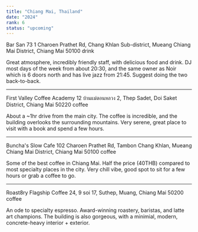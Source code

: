 ```yaml
---
title: "Chiang Mai, Thailand"
date: "2024"
rank: 6
status: "upcoming"
---
```


Bar San
73 1 Charoen Prathet Rd, Chang Khlan Sub-district, Mueang Chiang Mai District, Chiang Mai 50100
drink

Great atmosphere, incredibly friendly staff, with delicious food and drink. DJ most days of the week from about 20:30, and the same owner as Noir which is 6 doors north and has live jazz from 21:45. Suggest doing the two back-to-back.

---

First Valley Coffee Academy
12 บ้านแม่ตอนหลวง 2, Thep Sadet, Doi Saket District, Chiang Mai 50220
coffee

About a ~1hr drive from the main city. The coffee is incredible, and the building overlooks the surrounding mountains. Very serene, great place to visit with a book and spend a few hours.

---

Buncha's Slow Cafe
102 Charoen Prathet Rd, Tambon Chang Khlan, Mueang Chiang Mai District, Chiang Mai 50100
coffee

Some of the best coffee in Chiang Mai. Half the price (40THB) compared to most specialty places in the city. Very chill vibe, good spot to sit for a few hours or grab a coffee to go.

---

Roast8ry Flagship Coffee
24, 9 soi 17, Suthep, Muang, Chiang Mai 50200
coffee

An ode to specialty espresso. Award-winning roastery, baristas, and latte art champions. The building is also gorgeous, with a minimial, modern, concrete-heavy interior + exterior.
